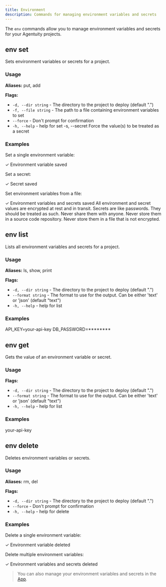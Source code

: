 ```yaml
---
title: Environment
description: Commands for managing environment variables and secrets
---
```


The `env` commands allow you to manage environment variables and secrets for your Agentuity projects.

## env set

Sets environment variables or secrets for a project.

### Usage

<CLICommand command="agentuity env set [key] [value] [flags]" />

**Aliases:** put, add

**Flags:**
- `-d, --dir string` - The directory to the project to deploy (default ".")
- `-f, --file string` - The path to a file containing environment variables to set
- `--force` - Don't prompt for confirmation
- `-h, --help` - help for set
  -s, --secret        Force the value(s) to be treated as a secret

### Examples

Set a single environment variable:

<CLICommand command="agentuity env set API_KEY your-api-key">
✓ Environment variable saved
</CLICommand>

Set a secret:

<CLICommand command="agentuity env set --secret DB_PASSWORD your-password">
✓ Secret saved
</CLICommand>

Set environment variables from a file:

<CLICommand command="agentuity env set --file .env">
✓ Environment variables and secrets saved
</CLICommand>

<Callout type="info">
All environment and secret values are encrypted at rest and in transit.
</Callout>

<Callout type="error">
Secrets are like passwords.  They should be treated as such.  Never share them with anyone.  Never store them in a source code repository.  Never store them in a file that is not encrypted.
</Callout>

## env list

Lists all environment variables and secrets for a project.

### Usage

<CLICommand command="agentuity env list [flags]" />

**Aliases:** ls, show, print

**Flags:**
- `-d, --dir string` - The directory to the project to deploy (default ".")
- `--format string` - The format to use for the output. Can be either 'text' or 'json' (default "text")
- `-h, --help` - help for list

### Examples

<CLICommand command="agentuity env list">
API_KEY=your-api-key
DB_PASSWORD=********
</CLICommand>

## env get

Gets the value of an environment variable or secret.

### Usage

<CLICommand command="agentuity env get [key] [flags]" />

**Flags:**
- `-d, --dir string` - The directory to the project to deploy (default ".")
- `--format string` - The format to use for the output. Can be either 'text' or 'json' (default "text")
- `-h, --help` - help for list

### Examples

<CLICommand command="agentuity env get API_KEY">
your-api-key
</CLICommand>

## env delete

Deletes environment variables or secrets.

### Usage

<CLICommand command="agentuity env delete" />

**Aliases:** rm, del

**Flags:**
- `-d, --dir string` - The directory to the project to deploy (default ".")
- `--force` - Don't prompt for confirmation
- `-h, --help` - help for delete

### Examples

Delete a single environment variable:

<CLICommand command="agentuity env delete API_KEY">
✓ Environment variable deleted
</CLICommand>

Delete multiple environment variables:

<CLICommand command="agentuity env delete API_KEY DB_PASSWORD">
✓ Environment variables and secrets deleted
</CLICommand>

> You can also manage your environment variables and secrets in the [App](/Cloud/api-keys).
